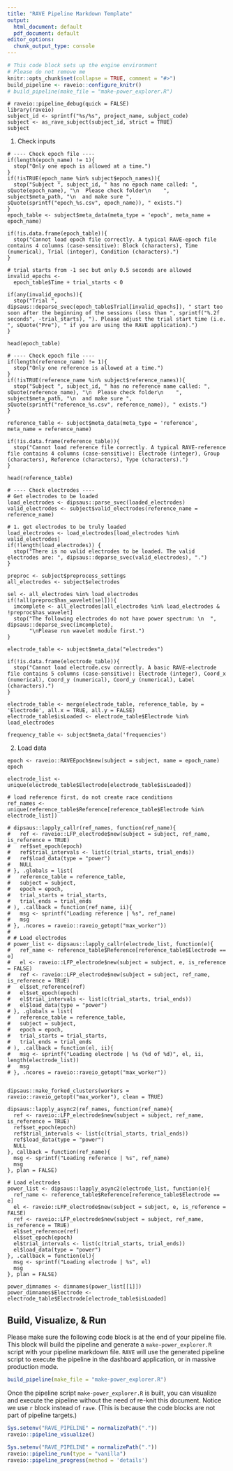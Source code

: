 ```yaml
---
title: "RAVE Pipeline Markdown Template"
output:
  html_document: default
  pdf_document: default
editor_options: 
  chunk_output_type: console
---
```


```r
# This code block sets up the engine environment
# Please do not remove me
knitr::opts_chunk$set(collapse = TRUE, comment = "#>")
build_pipeline <- raveio::configure_knitr()
# build_pipeline(make_file = "make-power_explorer.R")
```

```rave
# raveio::pipeline_debug(quick = FALSE)
library(raveio)
subject_id <- sprintf("%s/%s", project_name, subject_code)
subject <- as_rave_subject(subject_id, strict = TRUE)
subject
```

1. Check inputs

```rave
# ---- Check epoch file ----
if(length(epoch_name) != 1){
  stop("Only one epoch is allowed at a time.")
}
if(!isTRUE(epoch_name %in% subject$epoch_names)){
  stop("Subject ", subject_id, " has no epoch name called: ", sQuote(epoch_name), "\n  Please check folder\n    ", subject$meta_path, "\n  and make sure ", sQuote(sprintf("epoch_%s.csv", epoch_name)), " exists.")
}
epoch_table <- subject$meta_data(meta_type = 'epoch', meta_name = epoch_name)

if(!is.data.frame(epoch_table)){
  stop("Cannot load epoch file correctly. A typical RAVE-epoch file contains 4 columns (case-sensitive): Block (characters), Time (numerical), Trial (integer), Condition (characters).")
}

# trial starts from -1 sec but only 0.5 seconds are allowed
invalid_epochs <- 
  epoch_table$Time + trial_starts < 0

if(any(invalid_epochs)){
  stop("Trial ", dipsaus::deparse_svec(epoch_table$Trial[invalid_epochs]), " start too soon after the beginning of the sessions (less than ", sprintf("%.2f seconds", -trial_starts), "). Please adjust the trial start time (i.e. ", sQuote("Pre"), " if you are using the RAVE application).")
}

head(epoch_table)
```

```rave
# ---- Check epoch file ----
if(length(reference_name) != 1){
  stop("Only one reference is allowed at a time.")
}
if(!isTRUE(reference_name %in% subject$reference_names)){
  stop("Subject ", subject_id, " has no reference name called: ", sQuote(reference_name), "\n  Please check folder\n    ", subject$meta_path, "\n  and make sure ", sQuote(sprintf("reference_%s.csv", reference_name)), " exists.")
}

reference_table <- subject$meta_data(meta_type = 'reference', meta_name = reference_name)

if(!is.data.frame(reference_table)){
  stop("Cannot load reference file correctly. A typical RAVE-reference file contains 4 columns (case-sensitive): Electrode (integer), Group (characters), Reference (characters), Type (characters).")
}

head(reference_table)
```

```rave
# ---- Check electrodes ----
# Get electrodes to be loaded
load_electrodes <- dipsaus::parse_svec(loaded_electrodes)
valid_electrodes <- subject$valid_electrodes(reference_name = reference_name)

# 1. get electrodes to be truly loaded
load_electrodes <- load_electrodes[load_electrodes %in% valid_electrodes]
if(!length(load_electrodes)) {
  stop("There is no valid electrodes to be loaded. The valid electrodes are: ", dipsaus::deparse_svec(valid_electrodes), ".")
}

preproc <- subject$preprocess_settings
all_electrodes <- subject$electrodes

sel <- all_electrodes %in% load_electrodes
if(!all(preproc$has_wavelet[sel])){
  imcomplete <- all_electrodes[all_electrodes %in% load_electrodes & !preproc$has_wavelet]
  stop("The following electrodes do not have power spectrum: \n  ", dipsaus::deparse_svec(imcomplete), 
       "\nPlease run wavelet module first.")
}

electrode_table <- subject$meta_data("electrodes")

if(!is.data.frame(electrode_table)){
  stop("Cannot load electrode.csv correctly. A basic RAVE-electrode file contains 5 columns (case-sensitive): Electrode (integer), Coord_x (numerical), Coord_y (numerical), Coord_y (numerical), Label (characters).")
}

electrode_table <- merge(electrode_table, reference_table, by = 'Electrode', all.x = TRUE, all.y = FALSE)
electrode_table$isLoaded <- electrode_table$Electrode %in% load_electrodes
```

```rave
frequency_table <- subject$meta_data('frequencies')
```

2. Load data

```rave
epoch <- raveio::RAVEEpoch$new(subject = subject, name = epoch_name)
epoch
```

```rave
electrode_list <- unique(electrode_table$Electrode[electrode_table$isLoaded])

# load reference first, do not create race conditions
ref_names <- unique(reference_table$Reference[reference_table$Electrode %in% electrode_list])

# dipsaus::lapply_callr(ref_names, function(ref_name){
#   ref <- raveio::LFP_electrode$new(subject = subject, ref_name, is_reference = TRUE)
#   ref$set_epoch(epoch)
#   ref$trial_intervals <- list(c(trial_starts, trial_ends))
#   ref$load_data(type = "power")
#   NULL
# }, .globals = list(
#   reference_table = reference_table,
#   subject = subject,
#   epoch = epoch,
#   trial_starts = trial_starts,
#   trial_ends = trial_ends
# ), .callback = function(ref_name, ii){
#   msg <- sprintf("Loading reference | %s", ref_name)
#   msg
# }, .ncores = raveio::raveio_getopt("max_worker"))
# 
# # Load electrodes
# power_list <- dipsaus::lapply_callr(electrode_list, function(e){
#   ref_name <- reference_table$Reference[reference_table$Electrode == e]
#   el <- raveio::LFP_electrode$new(subject = subject, e, is_reference = FALSE)
#   ref <- raveio::LFP_electrode$new(subject = subject, ref_name, is_reference = TRUE)
#   el$set_reference(ref)
#   el$set_epoch(epoch)
#   el$trial_intervals <- list(c(trial_starts, trial_ends))
#   el$load_data(type = "power")
# }, .globals = list(
#   reference_table = reference_table,
#   subject = subject,
#   epoch = epoch,
#   trial_starts = trial_starts,
#   trial_ends = trial_ends
# ), .callback = function(el, ii){
#   msg <- sprintf("Loading electrode | %s (%d of %d)", el, ii, length(electrode_list))
#   msg
# }, .ncores = raveio::raveio_getopt("max_worker"))


dipsaus::make_forked_clusters(workers = raveio::raveio_getopt("max_worker"), clean = TRUE)

dipsaus::lapply_async2(ref_names, function(ref_name){
  ref <- raveio::LFP_electrode$new(subject = subject, ref_name, is_reference = TRUE)
  ref$set_epoch(epoch)
  ref$trial_intervals <- list(c(trial_starts, trial_ends))
  ref$load_data(type = "power")
  NULL
}, callback = function(ref_name){
  msg <- sprintf("Loading reference | %s", ref_name)
  msg
}, plan = FALSE)

# Load electrodes
power_list <- dipsaus::lapply_async2(electrode_list, function(e){
  ref_name <- reference_table$Reference[reference_table$Electrode == e]
  el <- raveio::LFP_electrode$new(subject = subject, e, is_reference = FALSE)
  ref <- raveio::LFP_electrode$new(subject = subject, ref_name, is_reference = TRUE)
  el$set_reference(ref)
  el$set_epoch(epoch)
  el$trial_intervals <- list(c(trial_starts, trial_ends))
  el$load_data(type = "power")
}, .callback = function(el){
  msg <- sprintf("Loading electrode | %s", el)
  msg
}, plan = FALSE)

```

```rave
power_dimnames <- dimnames(power_list[[1]])
power_dimnames$Electrode <- electrode_table$Electrode[electrode_table$isLoaded]
```

## Build, Visualize, & Run

Please make sure the following code block is at the end of your pipeline file. This block will build the pipeline and generate a `make-power_explorer.R` script with your pipeline markdown file. `RAVE` will use the generated pipeline script to execute the pipeline in the dashboard application, or in massive production mode.

```r
build_pipeline(make_file = "make-power_explorer.R")
```


Once the pipeline script `make-power_explorer.R` is built, you can visualize and execute the pipeline without the need of re-knit this document. Notice we use `r` block instead of `rave`. (This is because the code blocks are not part of pipeline targets.)

```r
Sys.setenv("RAVE_PIPELINE" = normalizePath("."))
raveio::pipeline_visualize()
```


```r
Sys.setenv("RAVE_PIPELINE" = normalizePath("."))
raveio::pipeline_run(type = "vanilla")
raveio::pipeline_progress(method = 'details')
```






